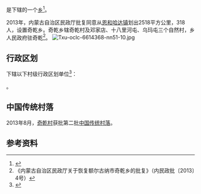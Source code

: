 {{noteTA
|T=zh-cn:奇乾乡;zh-tw:奇乾鄉;zh-hk:奇乾鄉;zh-sg:奇乾乡;
|G1=奇乾
|1=zh-cn:奇乾;zh-tw:奇乾;zh-hk:奇乾;zh-sg:奇乾;
}}
{{中国乡级行政区|15/07/84/212/000
| 电话区号 = 470}}

'''{{PAGENAMEBASE}}'''是{{PRC admin/fullname|15/07/84/212/000|3}}下辖的一个[[乡_(中华人民共和国)|乡]]<ref>{{PRC admin/ref sgc|{{PRC admin/parent|15/07/84/212/000}}}}</ref>。

2013年，内蒙古自治区民政厅批复同意从[[恩和哈达镇|恩和哈达镇]]划出2518平方公里，318人，设置奇乾乡。奇乾乡辖奇乾村及邓家店、十八里河屯、乌玛屯三个自然村，乡人民政府驻奇乾<ref>《内蒙古自治区民政厅关于恢复额尔古纳市奇乾乡的批复》（内民政批〔2013〕4号）</ref>。
[[File:Txu-oclc-6614368-nn51-10.jpg|thumb]]

== 行政区划 ==
{{PAGENAMEBASE}}下辖以下村级行政区划单位<ref>{{PRC admin/ref sgc|15/07/84/212/000}}</ref>：

{{PRC admin/children|15/07/84/212/000}}。

==中国传统村落==
2013年8月，[[奇乾村|奇乾村]]获批第二批[[中国传统村落|中国传统村落]]。

== 参考资料 ==
{{reflist}}

{{内蒙古行政区划小作品}}
{{PRC admin/navcat|15/07/84/212/000}}